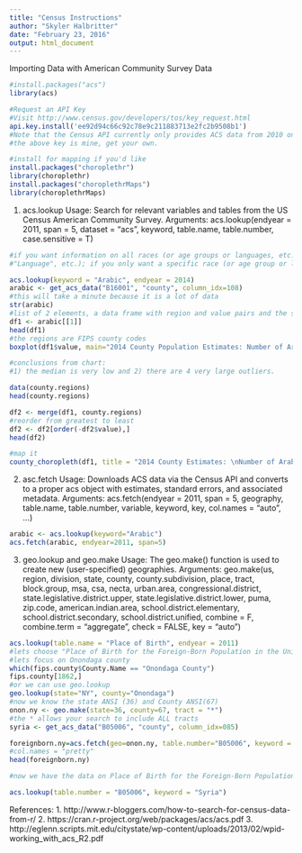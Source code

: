 ---
title: "Census Instructions"
author: "Skyler Halbritter"
date: "February 23, 2016"
output: html_document
---

Importing Data with American Community Survey Data

```{r}
#install.packages("acs")
library(acs)

#Request an API Key
#Visit http://www.census.gov/developers/tos/key_request.html
api.key.install('ee92d94c66c92c78e9c211883713e2fc2b9508b1')
#Note that the Census API currently only provides ACS data from 2010 onwards.
#the above key is mine, get your own.

#install for mapping if you'd like
install.packages("choroplethr")
library(choroplethr)
install.packages("choroplethrMaps")
library(choroplethrMaps)


```

1. acs.lookup
Usage: Search for relevant variables and tables from the US Census American Community Survey.
Arguments: acs.lookup(endyear = 2011, span = 5, dataset = "acs", keyword, table.name, table.number, case.sensitive = T)
```{r}
#if you want information on all races (or age groups or languages, etc.), use table.name="Race" (or "Age" or
#"Language", etc.); if you only want a specific race (or age group or language, etc.), use keyword="Asian" (and so on).

acs.lookup(keyword = "Arabic", endyear = 2014)
arabic <- get_acs_data("B16001", "county", column_idx=108)
#this will take a minute because it is a lot of data
str(arabic)
#list of 2 elements, a data frame with region and value pairs and the second element is the title of the column
df1 <- arabic[[1]]
head(df1)
#the regions are FIPS county codes
boxplot(df1$value, main="2014 County Population Estimates: Number of Arabic Speaking Households")

#conclusions from chart:
#1) the median is very low and 2) there are 4 very large outliers.

data(county.regions)
head(county.regions)

df2 <- merge(df1, county.regions)
#reorder from greatest to least
df2 <- df2[order(-df2$value),]
head(df2)

#map it
county_choropleth(df1, title = "2014 County Estimates: \nNumber of Arabic Speaking Households")
```

2. asc.fetch
Usage: Downloads ACS data via the Census API and converts to a proper acs object with estimates, standard errors, and associated metadata.
Arguments: acs.fetch(endyear = 2011, span = 5, geography, table.name, table.number, variable, keyword, key, col.names = "auto", ...)
```{r}
arabic <- acs.lookup(keyword="Arabic")
acs.fetch(arabic, endyear=2011, span=5)
```

3. geo.lookup and geo.make
Usage: The geo.make() function is used to create new (user-specified) geographies.
Arguments: geo.make(us, region, division, state, county, county.subdivision,
  place, tract, block.group, msa, csa, necta, urban.area,
  congressional.district, state.legislative.district.upper,
  state.legislative.district.lower, puma, zip.code,
  american.indian.area, school.district.elementary,
  school.district.secondary, school.district.unified,
  combine = F, combine.term = "aggregate", check = FALSE, key = "auto")
```{r}
acs.lookup(table.name = "Place of Birth", endyear = 2011)
#lets choose "Place of Birth for the Foreign-Born Population in the United States" which is table "B05006"
#lets focus on Onondaga county
which(fips.county$County.Name == "Onondaga County")
fips.county[1862,]
#or we can use geo.lookup
geo.lookup(state="NY", county="Onondaga")
#now we know the state ANSI (36) and County ANSI(67)
onon.ny <- geo.make(state=36, county=67, tract = "*")
#the * allows your search to include ALL tracts
syria <- get_acs_data("B05006", "county", column_idx=085)

foreignborn.ny=acs.fetch(geo=onon.ny, table.number="B05006", keyword = "Syria")
#col.names = "pretty"
head(foreignborn.ny)

#now we have the data on Place of Birth for the Foreign-Born Population in every tract of Onondaga County, NY"

acs.lookup(table.number = "B05006", keyword = "Syria")
```

References:
1. http://www.r-bloggers.com/how-to-search-for-census-data-from-r/
2. https://cran.r-project.org/web/packages/acs/acs.pdf
3. http://eglenn.scripts.mit.edu/citystate/wp-content/uploads/2013/02/wpid-working_with_acs_R2.pdf
